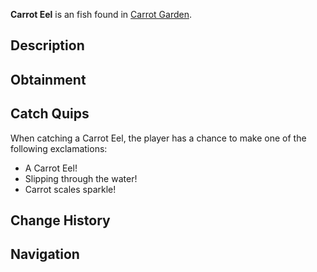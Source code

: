 {{FishInfobox
|image          = Carrot Eel.png
|rarity         = Uncommon
|sea            = Second Sea
|location       = [[Carrot Garden]]
|sublocation    = 
|sources        = Fishing Rod
|radar_location = 
|prog_speed     = +15
|xp             = 2000
|weather        = Windy
|time           = 
|season         = Spring
|bait           = 
|base_weight    = 5.8
|base_value     = 2000
|weight_range   = 3
|base_chance    = 55
|base_resil     = 69
}}
'''Carrot Eel''' is an {{Rarity|Uncommon}} fish found in [[Carrot Garden]].

== Description ==
{{Description|A graceful eel with light-brown skin and green bands, gliding smoothly.|Bestiary Entry}}

== Obtainment ==
{{Description|Found in the vibrant carrot pool!|Bestiary Hint}}
{{Fish Availability|
Lushgrove/Carrot Garden
|top_rods      = 
Astralhook Rod\147888.09\301747.69;
Trident Rod\147353.6\130668.11;
Training Rod\136834.59\312529.39;
Egg Rod\135275.44\120016.04;
Merchant Rod\135260.28\121959.15;
Flimsy Rod\106450.82\99113.87;
Carrot Rod\127273.41\127273.41;
Firefly Rod\133585.91\125290.13;
Verdant Shear Rod\134086.1\118902.95;
No-Life Rod\124740.88\114039.58;
Blazebringer Rod\122750.36\109426.39;
Free Spirit Rod\118318.6\96354.63;
Seraphic Rod\117522.1\104214.57;
Challenger's Rod\114066.83\103902.38;
Depthseeker Rod\113708.05\107562.46;
Rod Of The Forgotten Fang\112992.29\100492.13;
Avalanche Rod\112819.78\106976.1;
Volcanic Rod\112007.2\103741.63;
Rod Of The Depths\111704.21\100325.87;
Zeus Rod\111599.15\103363.69;
Rod Of The Exalted One\104738.64\67714.94;
Ethereal Prism Rod\101622.27\70993.19;
Steady Rod\92086.76\86650.85
|recommended   = Astralhook Rod
}}

== Catch Quips ==
When catching a Carrot Eel, the player has a chance to make one of the following exclamations:
* A Carrot Eel!
* Slipping through the water!
* Carrot scales sparkle!

== Change History ==
{{Change History|{{subst:Current Version}}}}

== Navigation ==
{{Fish Navbox|Carrot Garden}}